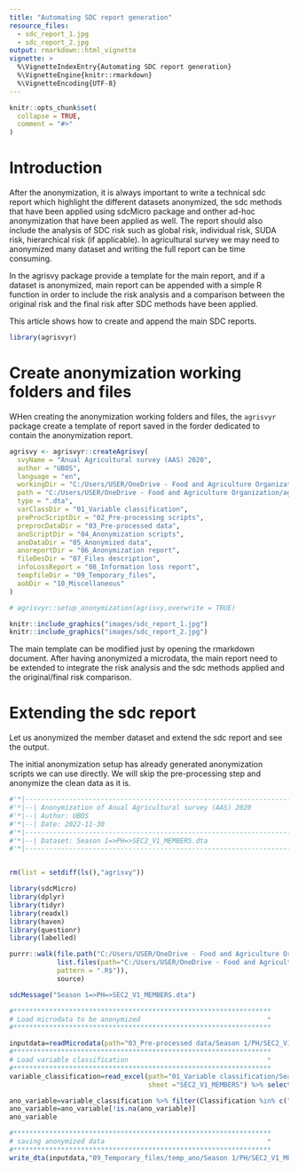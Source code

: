 ```yaml
---
title: "Automating SDC report generation"
resource_files:
  - sdc_report_1.jpg
  - sdc_report_2.jpg
output: rmarkdown::html_vignette
vignette: >
  %\VignetteIndexEntry{Automating SDC report generation}
  %\VignetteEngine{knitr::rmarkdown}
  %\VignetteEncoding{UTF-8}
---
```


```r
knitr::opts_chunk$set(
  collapse = TRUE,
  comment = "#>"
)
```

# Introduction

After the anonymization, it is always important to write a technical sdc report which highlight the different datasets anonymized, the sdc methods that have been applied using sdcMicro package and onther ad-hoc anonymization that have been applied as well.
The report should also include the analysis of SDC risk such as global risk, individual risk, SUDA risk, hierarchical risk (if applicable). In agricultural survey we may need to anonymized many dataset and writing the full report can be time consuming.

In the agrisvy package provide a template for the main report, and if a dataset is anonymized, main report can be appended with a simple R function in order to include the risk analysis and a comparison between the original risk and the final risk after SDC methods have been applied.

This article shows how to create and append the main SDC reports.

```r
library(agrisvyr)
```

# Create anonymization working folders and files

WHen creating the anonymization working folders and files, the `agrisvyr` package create a template of report saved in the forder dedicated to contain the anonymization report.

```r
agrisvy <- agrisvyr::createAgrisvy(
  svyName = "Anual Agricultural survey (AAS) 2020",
  author = "UBOS",
  language = "en",
  workingDir = "C:/Users/USER/OneDrive - Food and Agriculture Organization/agrisvyr_test/Uganda_2020/Anonymization",
  path = "C:/Users/USER/OneDrive - Food and Agriculture Organization/agrisvyr_test/Uganda_2020/2_Cleaned data",
  type = ".dta",
  varClassDir = "01_Variable classification",
  preProcScriptDir = "02_Pre-processing scripts",
  preprocDataDir = "03_Pre-processed data",
  anoScriptDir = "04_Anonymization scripts",
  anoDataDir = "05_Anonymized data",
  anoreportDir = "06_Anonymization report",
  fileDesDir = "07_Files description",
  infoLossReport = "08_Information loss report",
  tempfileDir = "09_Temporary_files",
  aobDir = "10_Miscellaneous"
)

```

```r
# agrisvyr::setup_anonymization(agrisvy,overwrite = TRUE)
```


```r
knitr::include_graphics("images/sdc_report_1.jpg")
knitr::include_graphics("images/sdc_report_2.jpg")

```

The main template can be modified just by opening the rmarkdown document. After having anonymized a microdata, the main report need to be extended to integrate the risk analysis and  the sdc methods applied and the original/final risk comparison.

# Extending the sdc report


Let us anonymized the member dataset and extend the sdc report and see the output.

The initial anonymization setup has already generated anonymization scripts we can use directly. We will skip the pre-processing step and anonymize the clean data as it is.

```r
#'*|----------------------------------------------------------------------------|*
#'*|--| Anonymization of Anual Agricultural survey (AAS) 2020                   |*
#'*|--| Author: UBOS                                                            |*
#'*|--| Date: 2022-11-30                                                        |*
#'*|----------------------------------------------------------------------------|*
#'*|--| Dataset: Season 1=>PH=>SEC2_V1_MEMBERS.dta                              |*
#'*|----------------------------------------------------------------------------|*


rm(list = setdiff(ls(),"agrisvy"))

library(sdcMicro)
library(dplyr)
library(tidyr)
library(readxl)
library(haven)
library(questionr)
library(labelled)

purrr::walk(file.path("C:/Users/USER/OneDrive - Food and Agriculture Organization/agrisvyr_test/Uganda_2020/Anonymization/_R",
            list.files(path="C:/Users/USER/OneDrive - Food and Agriculture Organization/agrisvyr_test/Uganda_2020/Anonymization/_R",
            pattern = ".R$")),
            source)

sdcMessage("Season 1=>PH=>SEC2_V1_MEMBERS.dta")

#*****************************************************************
# Load microdata to be anonymized                                *
#*****************************************************************

inputdata=readMicrodata(path="03_Pre-processed data/Season 1/PH/SEC2_V1_MEMBERS_proc.dta",type="stata", convertCharToFac=FALSE, drop_all_missings=FALSE)
#*****************************************************************
# Load variable classification                                   *
#*****************************************************************
variable_classification=read_excel(path="01_Variable classification/Season 1_PH_VarClas.xlsx",
                                   sheet ="SEC2_V1_MEMBERS") %>% select(Name:Questions)

ano_variable=variable_classification %>% filter(Classification %in% c("Q","L")) %>% pull(Name)
ano_variable=ano_variable[!is.na(ano_variable)]
ano_variable

#*****************************************************************
# saving anonymized data                                         *
#*****************************************************************
write_dta(inputdata,"09_Temporary_files/temp_ano/Season 1/PH/SEC2_V1_MEMBERS_tmp.dta")


```

